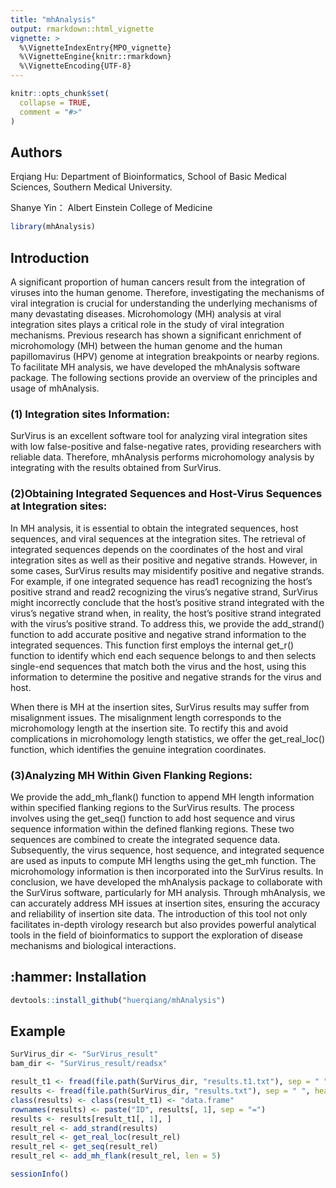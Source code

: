 ```yaml
---
title: "mhAnalysis"
output: rmarkdown::html_vignette
vignette: >
  %\VignetteIndexEntry{MPO_vignette}
  %\VignetteEngine{knitr::rmarkdown}
  %\VignetteEncoding{UTF-8}
---
```


```r
knitr::opts_chunk$set(
  collapse = TRUE,
  comment = "#>"
)
```



## Authors
Erqiang Hu: Department of Bioinformatics, School of Basic Medical
Sciences, Southern Medical University.

Shanye Yin： Albert Einstein College of Medicine


```r
library(mhAnalysis)
```

## Introduction
A significant proportion of human cancers result from the integration of viruses
into the human genome. Therefore, investigating the mechanisms of viral 
integration is crucial for understanding the underlying mechanisms of many 
devastating diseases. Microhomology (MH) analysis at viral integration sites 
plays a critical role in the study of viral integration mechanisms. 
Previous research has shown a significant enrichment of microhomology (MH) 
between the human genome and the human papillomavirus (HPV) genome at 
integration breakpoints or nearby regions. To facilitate MH analysis, we have 
developed the mhAnalysis software package. The following sections provide an 
overview of the principles and usage of mhAnalysis.



### (1) Integration sites Information:
SurVirus is an excellent software tool for analyzing viral integration sites 
with low false-positive and false-negative rates, providing researchers with 
reliable data. Therefore, mhAnalysis performs microhomology analysis by 
integrating with the results obtained from SurVirus.

### (2)Obtaining Integrated Sequences and Host-Virus Sequences at Integration sites:
In MH analysis, it is essential to obtain the integrated sequences, host 
sequences, and viral sequences at the integration sites. The retrieval of 
integrated sequences depends on the coordinates of the host and viral 
integration sites as well as their positive and negative strands. However, in 
some cases, SurVirus results may misidentify positive and negative strands. 
For example, if one integrated sequence has read1 recognizing the host's 
positive strand and read2 recognizing the virus's negative strand, SurVirus 
might incorrectly conclude that the host's positive strand integrated with the 
virus's negative strand when, in reality, the host's positive strand integrated 
with the virus's positive strand. To address this, we provide the add_strand() 
function to add accurate positive and negative strand information to the 
integrated sequences. This function first employs the internal get_r() function 
to identify which end each sequence belongs to and then selects single-end 
sequences that match both the virus and the host, using this information to 
determine the positive and negative strands for the virus and host.

When there is MH at the insertion sites, SurVirus results may suffer from 
misalignment issues. The misalignment length corresponds to the microhomology 
length at the insertion site. To rectify this and avoid complications in 
microhomology length statistics, we offer the get_real_loc() function, which 
identifies the genuine integration coordinates.

### (3)Analyzing MH Within Given Flanking Regions:
We provide the add_mh_flank() function to append MH length information within 
specified flanking regions to the SurVirus results. The process involves using 
the get_seq() function to add host sequence and virus sequence information 
within the defined flanking regions. These two sequences are combined to create 
the integrated sequence data. Subsequently, the virus sequence, host sequence, 
and integrated sequence are used as inputs to compute MH lengths using the 
get_mh function. The microhomology information is then incorporated into the 
SurVirus results.
In conclusion, we have developed the mhAnalysis package to collaborate with the 
SurVirus software, particularly for MH analysis. Through mhAnalysis, we can 
accurately address MH issues at insertion sites, ensuring the accuracy and 
reliability of insertion site data. The introduction of this tool not only 
facilitates in-depth virology research but also provides powerful analytical 
tools in the field of bioinformatics to support the exploration of disease 
mechanisms and biological interactions.

##  :hammer: Installation
```r
devtools::install_github("huerqiang/mhAnalysis")
```

## Example

```r
SurVirus_dir <- "SurVirus_result"
bam_dir <- "SurVirus_result/readsx"

result_t1 <- fread(file.path(SurVirus_dir, "results.t1.txt"), sep = " ", header = FALSE, fill = TRUE)
results <- fread(file.path(SurVirus_dir, "results.txt"), sep = " ", header = FALSE, fill = TRUE)
class(results) <- class(result_t1) <- "data.frame"
rownames(results) <- paste("ID", results[, 1], sep = "=")
results <- results[result_t1[, 1], ]
result_rel <- add_strand(results)
result_rel <- get_real_loc(result_rel)
result_rel <- get_seq(result_rel)
result_rel <- add_mh_flank(result_rel, len = 5)
```


```r
sessionInfo()
```




